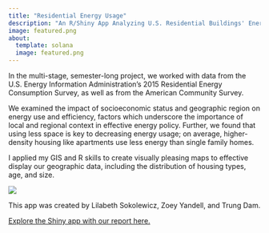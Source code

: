 ```yaml
---
title: "Residential Energy Usage"
description: "An R/Shiny App Analyzing U.S. Residential Buildings' Energy Use"
image: featured.png
about:
  template: solana
  image: featured.png
---
```



In the multi-stage, semester-long project, we worked with data from the U.S. Energy Information Administration's 2015 Residential Energy Consumption Survey, as well as from the American Community Survey. 

We examined the impact of socioeconomic status and geographic region on energy use and efficiency, factors which underscore the importance of local and regional context in effective energy policy. Further, we found that using less space is key to decreasing energy usage; on average, higher-density housing like apartments use less energy than single family homes. 

I applied my GIS and R skills to create visually pleasing maps to effective display our geographic data, including the distribution of housing types, age, and size.

![](other.png)

This app was created by Lilabeth Sokolewicz, Zoey Yandell, and Trung Dam.

[Explore the Shiny app with our report here.](https://github.com/trungdam512/U.S._Building_Energy)
